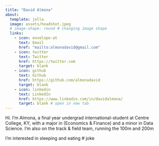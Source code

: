 ```yaml
---
title: "David Almona"
about:
  template: jolla
  image: assets/headshot.jpeg
  # image-shape: round # changing image shape
  links:
    - icon: envelope-at
      text: Email
      href: "mailto:almonadavid@gmail.com"
    - icon: twitter
      text: Twitter
      href: https://twitter.com
      target: blank
    - icon: github
      text: Github
      href: https://github.com/almonadavid
      target: blank
    - icon: linkedin
      text: LinkedIn
      href: https://www.linkedin.com/in/davidalmona/
      target: blank # open in new tab
---
```


Hi. I'm Almona, a final year undergrad international-student at Centre College, KY, with a major in (Economics & Finance) and a minor in Data Science.
I'm also on the track & field team, running the 100m and 200m

I'm interested in sleeping and eating # joke